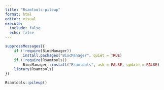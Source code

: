 ---
title: "Rsamtools-pileup"
format: html
editor: visual
execute: 
  include: false
  echo: false
---

```{r}
suppressMessages({
    if (!require(BiocManager))
        install.packages("BiocManager", quiet = TRUE)
    if (!require(Rsamtools))
        BiocManager::install("Rsamtools", ask = FALSE, update = FALSE)
    library(Rsamtools)
})
```

```{r}
Rsamtools::pileup()
```

